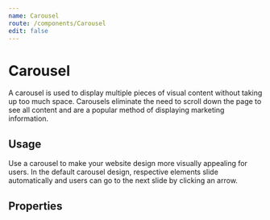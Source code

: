 ```yaml
---
name: Carousel
route: /components/Carousel
edit: false
---
```



# Carousel

A carousel is used to display multiple pieces of visual content without taking
up too much space. Carousels eliminate the need to scroll down the page to see
all content and are a popular method of displaying marketing information.

## Usage

Use a carousel to make your website design more visually appealing for users. In
the default carousel design, respective elements slide automatically and users
can go to the next slide by clicking an arrow.

<Playground>
	<div style={{ maxWidth: "30rem" }}>
		<Carousel />
	</div>
</Playground>

## Properties

<Props of={Carousel} />
